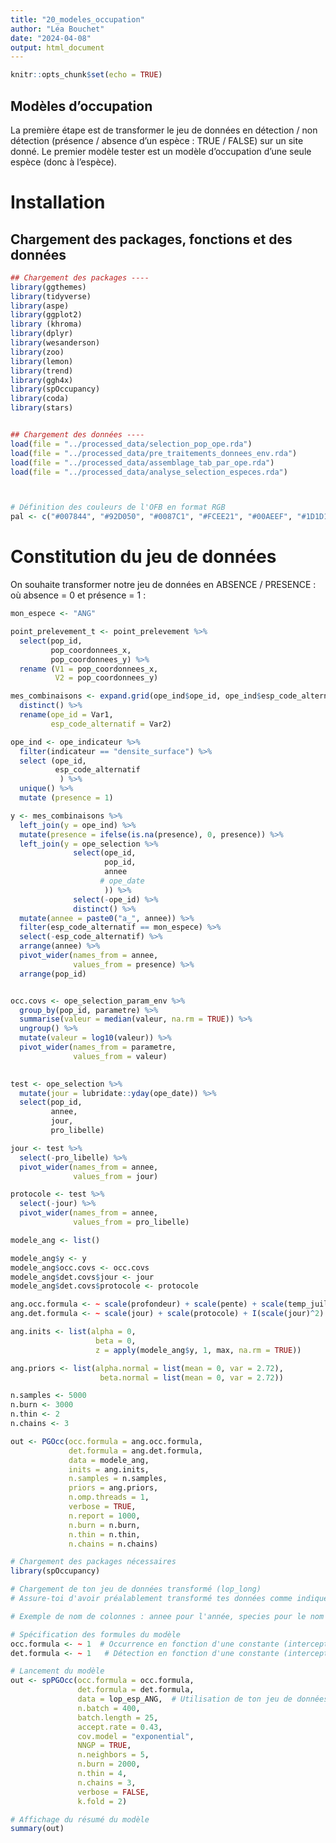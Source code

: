 ```yaml
---
title: "20_modeles_occupation"
author: "Léa Bouchet"
date: "2024-04-08"
output: html_document
---
```


```r
knitr::opts_chunk$set(echo = TRUE)
```

## Modèles d'occupation

La première étape est de transformer le jeu de données en détection / non détection (présence / absence d'un espèce : TRUE / FALSE) sur un site donné. Le premier modèle tester est un modèle d'occupation d'une seule espèce (donc à l'espèce).



# Installation 

## Chargement des packages, fonctions et des données 

```r

## Chargement des packages ----
library(ggthemes)
library(tidyverse)
library(aspe)
library(ggplot2)
library (khroma)
library(dplyr)
library(wesanderson)
library(zoo)
library(lemon)
library(trend)
library(ggh4x)
library(spOccupancy)
library(coda)
library(stars)


## Chargement des données ----
load(file = "../processed_data/selection_pop_ope.rda")
load(file = "../processed_data/pre_traitements_donnees_env.rda")
load(file = "../processed_data/assemblage_tab_par_ope.rda")
load(file = "../processed_data/analyse_selection_especes.rda")



# Définition des couleurs de l'OFB en format RGB
pal <- c("#007844", "#92D050", "#0087C1", "#FCEE21", "#00AEEF", "#1D1D1B", "#A97B30", "#B9D9EB")
```

# Constitution du jeu de données

On souhaite transformer notre jeu de données en ABSENCE / PRESENCE : où absence = 0 et présence = 1 : 

```r
mon_espece <- "ANG"

point_prelevement_t <- point_prelevement %>% 
  select(pop_id,
         pop_coordonnees_x,
         pop_coordonnees_y) %>% 
  rename (V1 = pop_coordonnees_x,
          V2 = pop_coordonnees_y)

mes_combinaisons <- expand.grid(ope_ind$ope_id, ope_ind$esp_code_alternatif) %>% 
  distinct() %>% 
  rename(ope_id = Var1,
         esp_code_alternatif = Var2)

ope_ind <- ope_indicateur %>% 
  filter(indicateur == "densite_surface") %>% 
  select (ope_id,
          esp_code_alternatif
           ) %>% 
  unique() %>% 
  mutate (presence = 1)

y <- mes_combinaisons %>% 
  left_join(y = ope_ind) %>% 
  mutate(presence = ifelse(is.na(presence), 0, presence)) %>% 
  left_join(y = ope_selection %>% 
              select(ope_id,
                     pop_id,
                     annee
                    # ope_date
                     )) %>% 
              select(-ope_id) %>% 
              distinct() %>% 
  mutate(annee = paste0("a_", annee)) %>% 
  filter(esp_code_alternatif == mon_espece) %>% 
  select(-esp_code_alternatif) %>% 
  arrange(annee) %>% 
  pivot_wider(names_from = annee,
              values_from = presence) %>% 
  arrange(pop_id)


occ.covs <- ope_selection_param_env %>% 
  group_by(pop_id, parametre) %>% 
  summarise(valeur = median(valeur, na.rm = TRUE)) %>% 
  ungroup() %>% 
  mutate(valeur = log10(valeur)) %>% 
  pivot_wider(names_from = parametre,
              values_from = valeur)
  

test <- ope_selection %>% 
  mutate(jour = lubridate::yday(ope_date)) %>% 
  select(pop_id,
         annee,
         jour,
         pro_libelle)

jour <- test %>% 
  select(-pro_libelle) %>% 
  pivot_wider(names_from = annee,
              values_from = jour)

protocole <- test %>% 
  select(-jour) %>% 
  pivot_wider(names_from = annee,
              values_from = pro_libelle)

modele_ang <- list()

modele_ang$y <- y
modele_ang$occ.covs <- occ.covs
modele_ang$det.covs$jour <- jour
modele_ang$det.covs$protocole <- protocole
```


```r
ang.occ.formula <- ~ scale(profondeur) + scale(pente) + scale(temp_juillet)
ang.det.formula <- ~ scale(jour) + scale(protocole) + I(scale(jour)^2)
```

```r
ang.inits <- list(alpha = 0, 
                   beta = 0, 
                   z = apply(modele_ang$y, 1, max, na.rm = TRUE))
```

```r
ang.priors <- list(alpha.normal = list(mean = 0, var = 2.72), 
                    beta.normal = list(mean = 0, var = 2.72))
```

```r
n.samples <- 5000
n.burn <- 3000
n.thin <- 2
n.chains <- 3
```

```r
out <- PGOcc(occ.formula = ang.occ.formula, 
             det.formula = ang.det.formula, 
             data = modele_ang, 
             inits = ang.inits, 
             n.samples = n.samples, 
             priors = ang.priors, 
             n.omp.threads = 1, 
             verbose = TRUE, 
             n.report = 1000, 
             n.burn = n.burn, 
             n.thin = n.thin, 
             n.chains = n.chains)
```



```r
# Chargement des packages nécessaires
library(spOccupancy)

# Chargement de ton jeu de données transformé (lop_long)
# Assure-toi d'avoir préalablement transformé tes données comme indiqué précédemment

# Exemple de nom de colonnes : annee pour l'année, species pour le nom de l'espèce, presence_absence pour la présence/absence

# Spécification des formules du modèle
occ.formula <- ~ 1  # Occurrence en fonction d'une constante (intercept)
det.formula <- ~ 1   # Détection en fonction d'une constante (intercept)

# Lancement du modèle
out <- spPGOcc(occ.formula = occ.formula,
               det.formula = det.formula,
               data = lop_esp_ANG,  # Utilisation de ton jeu de données transformé
               n.batch = 400,
               batch.length = 25,
               accept.rate = 0.43,
               cov.model = "exponential",
               NNGP = TRUE,
               n.neighbors = 5,
               n.burn = 2000,
               n.thin = 4,
               n.chains = 3,
               verbose = FALSE,
               k.fold = 2)

# Affichage du résumé du modèle
summary(out)

```



